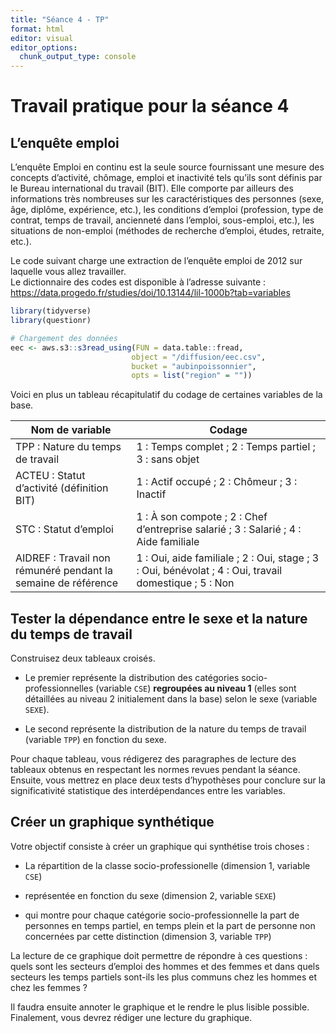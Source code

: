 ```yaml
---
title: "Séance 4 - TP"
format: html
editor: visual
editor_options: 
  chunk_output_type: console
---
```


# Travail pratique pour la séance 4

## L'enquête emploi

L'enquête Emploi en continu est la seule source fournissant une mesure des concepts d'activité, chômage, emploi et inactivité tels qu'ils sont définis par le Bureau international du travail (BIT). Elle comporte par ailleurs des informations très nombreuses sur les caractéristiques des personnes (sexe, âge, diplôme, expérience, etc.), les conditions d'emploi (profession, type de contrat, temps de travail, ancienneté dans l'emploi, sous-emploi, etc.), les situations de non-emploi (méthodes de recherche d'emploi, études, retraite, etc.).

Le code suivant charge une extraction de l'enquête emploi de 2012 sur laquelle vous allez travailler.\
Le dictionnaire des codes est disponible à l'adresse suivante : <https://data.progedo.fr/studies/doi/10.13144/lil-1000b?tab=variables>

```r
library(tidyverse)
library(questionr)

# Chargement des données
eec <- aws.s3::s3read_using(FUN = data.table::fread,
                           object = "/diffusion/eec.csv",
                           bucket = "aubinpoissonnier",
                           opts = list("region" = ""))
```

Voici en plus un tableau récapitulatif du codage de certaines variables de la base.

| Nom de variable                                               | Codage                                                                                                |
|----------------------------|--------------------------------------------|
| TPP : Nature du temps de travail                              | 1 : Temps complet ; 2 : Temps partiel ; 3 : sans objet                                                |
| ACTEU : Statut d'activité (définition BIT)                    | 1 : Actif occupé ; 2 : Chômeur ; 3 : Inactif                                                          |
| STC : Statut d'emploi                                         | 1 : À son compote ; 2 : Chef d'entreprise salarié ; 3 : Salarié ; 4 : Aide familiale                  |
| AIDREF : Travail non rémunéré pendant la semaine de référence | 1 : Oui, aide familiale ; 2 : Oui, stage ; 3 : Oui, bénévolat ; 4 : Oui, travail domestique ; 5 : Non |

## Tester la dépendance entre le sexe et la nature du temps de travail

Construisez deux tableaux croisés.

-   Le premier représente la distribution des catégories socio-professionnelles (variable `CSE`) **regroupées au niveau 1** (elles sont détaillées au niveau 2 initialement dans la base) selon le sexe (variable `SEXE`).

-   Le second représente la distribution de la nature du temps de travail (variable `TPP`) en fonction du sexe.

Pour chaque tableau, vous rédigerez des paragraphes de lecture des tableaux obtenus en respectant les normes revues pendant la séance. Ensuite, vous mettrez en place deux tests d'hypothèses pour conclure sur la significativité statistique des interdépendances entre les variables.

## Créer un graphique synthétique

Votre objectif consiste à créer un graphique qui synthétise trois choses :

-   La répartition de la classe socio-professionelle (dimension 1, variable `CSE`)

-   représentée en fonction du sexe (dimension 2, variable `SEXE`)

-   qui montre pour chaque catégorie socio-professionnelle la part de personnes en temps partiel, en temps plein et la part de personne non concernées par cette distinction (dimension 3, variable `TPP`)

La lecture de ce graphique doit permettre de répondre à ces questions : quels sont les secteurs d'emploi des hommes et des femmes et dans quels secteurs les temps partiels sont-ils les plus communs chez les hommes et chez les femmes ?

Il faudra ensuite annoter le graphique et le rendre le plus lisible possible. Finalement, vous devrez rédiger une lecture du graphique.

## 
